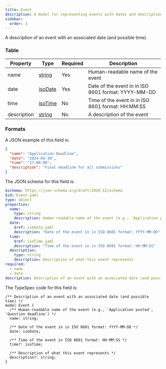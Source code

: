 ```yaml
---
title: Event
description: A model for representing events with dates and descriptions
sidebar:
  order: 3
---
```



A description of an event with an associated date (and possible time).

### Table

| Property    | Type                                    | Required | Description                                         |
| ----------- | --------------------------------------- | -------- | --------------------------------------------------- |
| name        | [string](/protocol/types/string#string) | Yes      | Human-readable name of the event                    |
| date        | [isoDate](/protocol/types/date#isodate) | Yes      | Date of the event in in ISO 8601 format: YYYY-MM-DD |
| time        | [isoTime](/protocol/types/date#isotime) | No       | Time of the event in in ISO 8601 format: HH:MM:SS   |
| description | [string](/protocol/types/string#string) | No       | A description of the event                          |

### Formats

<Tabs>
  <TabItem label="Example">

A JSON example of this field is:

```json
{
  "name": "Application Deadline",
  "date": "2024-04-30",
  "time": "17:00:00",
  "description": "Final deadline for all submissions"
}
```

  </TabItem>

  <TabItem label="JSON Schema">

The JSON schema for this field is:

```yaml
$schema: https://json-schema.org/draft/2020-12/schema
$id: Event.yaml
type: object
properties:
  name:
    type: string
    description: Human-readable name of the event (e.g., 'Application posted', 'Question deadline')
  date:
    $ref: isoDate.yaml
    description: "Date of the event in in ISO 8601 format: YYYY-MM-DD"
  time:
    $ref: isoTime.yaml
    description: "Time of the event in in ISO 8601 format: HH:MM:SS"
  description:
    type: string
    description: Description of what this event represents
required:
  - name
  - date
description: Description of an event with an associated date (and possible time)
```

  </TabItem>

  <TabItem label="TypeSpec">

The TypeSpec code for this field is:

```tsp
/** Description of an event with an associated date (and possible time) */
model Event {
  /** Human-readable name of the event (e.g., 'Application posted', 'Question deadline') */
  name: string;

  /** Date of the event in in ISO 8601 format: YYYY-MM-DD */
  date: isoDate;

  /** Time of the event in ISO 8601 format: HH:MM:SS */
  time?: isoTime;

  /** Description of what this event represents */
  description?: string;
}
```

  </TabItem>
</Tabs>
